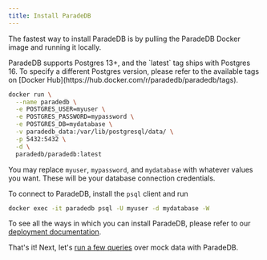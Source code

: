 ```yaml
---
title: Install ParadeDB
---
```


The fastest way to install ParadeDB is by pulling the ParadeDB Docker image and running it locally.

<Note>
  ParadeDB supports Postgres 13+, and the `latest` tag ships with Postgres 16.
  To specify a different Postgres version, please refer to the available tags on
  [Docker Hub](https://hub.docker.com/r/paradedb/paradedb/tags).
</Note>

```bash
docker run \
  --name paradedb \
  -e POSTGRES_USER=myuser \
  -e POSTGRES_PASSWORD=mypassword \
  -e POSTGRES_DB=mydatabase \
  -v paradedb_data:/var/lib/postgresql/data/ \
  -p 5432:5432 \
  -d \
  paradedb/paradedb:latest
```

You may replace `myuser`, `mypassword`, and `mydatabase` with whatever values you want. These will be your database
connection credentials.

To connect to ParadeDB, install the `psql` client and run

```bash
docker exec -it paradedb psql -U myuser -d mydatabase -W
```

To see all the ways in which you can install ParadeDB, please refer to our [deployment documentation](/deploy).

That's it! Next, let's [run a few queries](/documentation/getting-started/quickstart) over mock data with ParadeDB.
